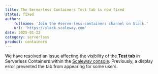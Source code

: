 ```yaml
---
title: The Serverless Containers Test tab is now fixed
status: fixed
author:
    fullname: 'Join the #serverless-containers channel on Slack.'
    url: 'https://slack.scaleway.com'
date: 2025-01-22
category: serverless
product: containers
---
```


We have resolved an issue affecting the visibility of the **Test tab** in Serverless Containers within the [Scaleway console](https://console.scaleway.com/). Previously, a display error prevented the tab from appearing for some users.


